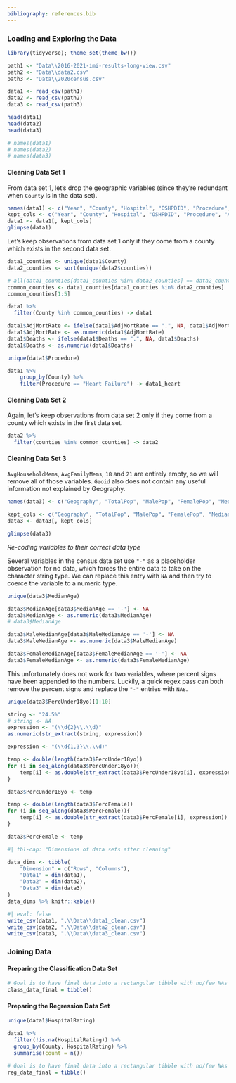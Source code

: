 ```yaml
---
bibliography: references.bib
---
```


### Loading and Exploring the Data
```r
library(tidyverse); theme_set(theme_bw())

path1 <- "Data\\2016-2021-imi-results-long-view.csv"
path2 <- "Data\\data2.csv"
path3 <- "Data\\2020census.csv"

data1 <- read_csv(path1)
data2 <- read_csv(path2)
data3 <- read_csv(path3)
```

```r
head(data1)
head(data2)
head(data3)
```

```r
# names(data1)
# names(data2)
# names(data3)
```


#### Cleaning Data Set 1

From data set 1, let's drop the geographic variables (since they're redundant when `County` is in the data set).

```r
names(data1) <- c("Year", "County", "Hospital", "OSHPDID", "Procedure", "AdjMortRate", "Deaths", "Cases", "HospitalRating", "Longitude", "Latitude")
kept_cols <- c("Year", "County", "Hospital", "OSHPDID", "Procedure", "AdjMortRate", "Deaths", "Cases", "HospitalRating")
data1 <- data1[, kept_cols]
glimpse(data1)
```

Let's keep observations from data set 1 only if they come from a county which exists in the second data set.
```r
data1_counties <- unique(data1$County)
data2_counties <- sort(unique(data2$counties))

# all(data1_counties[data1_counties %in% data2_counties] == data2_counties[data2_counties %in% data1_counties])
common_counties <- data1_counties[data1_counties %in% data2_counties]
common_counties[1:5]

data1 %>% 
  filter(County %in% common_counties) -> data1

data1$AdjMortRate <- ifelse(data1$AdjMortRate == ".", NA, data1$AdjMortRate)
data1$AdjMortRate <- as.numeric(data1$AdjMortRate)
data1$Deaths <- ifelse(data1$Deaths == ".", NA, data1$Deaths)
data1$Deaths <- as.numeric(data1$Deaths)

unique(data1$Procedure)
```

```r
data1 %>% 
	group_by(County) %>% 
	filter(Procedure == "Heart Failure") -> data1_heart
```


#### Cleaning Data Set 2

Again, let's keep observations from data set 2 only if they come from a county which exists in the first data set.
```r
data2 %>% 
  filter(counties %in% common_counties) -> data2
```


#### Cleaning Data Set 3

`AvgHouseholdMems`, `AvgFamilyMems`, `18` and `21` are entirely empty, so we will remove all of those variables. `Geoid` also does not contain any useful information not explained by Geography.

```r
names(data3) <- c("Geography", "TotalPop", "MalePop", "FemalePop", "MedianAge", "MaleMedianAge", "FemaleMedianAge", "AvgHouseholdMems", "AvgFamilyMems", "Under5yoPop", "Under18yoPop", "Pop21andOlder", "Pop55andOlder", "Pop60andOlder", "Pop65andOlder", "PercFemale", "PercUnder18yo", "18", "Geoid", "21")

kept_cols <- c("Geography", "TotalPop", "MalePop", "FemalePop", "MedianAge", "MaleMedianAge", "FemaleMedianAge", "Under5yoPop", "Under18yoPop", "Pop21andOlder", "Pop55andOlder", "Pop60andOlder", "Pop65andOlder", "PercFemale", "PercUnder18yo")
data3 <- data3[, kept_cols]

glimpse(data3)
```

*Re-coding variables to their correct data type*

Several variables in the census data set use `"-"` as a placeholder observation for no data, which forces the entire data to take on the character string type. We can replace this entry with `NA` and then try to coerce the variable to a numeric type.
```r
unique(data3$MedianAge)

data3$MedianAge[data3$MedianAge == '-'] <- NA
data3$MedianAge <- as.numeric(data3$MedianAge)
# data3$MedianAge

data3$MaleMedianAge[data3$MaleMedianAge == '-'] <- NA
data3$MaleMedianAge <- as.numeric(data3$MaleMedianAge)

data3$FemaleMedianAge[data3$FemaleMedianAge == '-'] <- NA
data3$FemaleMedianAge <- as.numeric(data3$FemaleMedianAge)
```


This unfortunately does not work for two variables, where percent signs have been appended to the numbers. Luckily, a quick regex pass can both remove the percent signs and replace the `"-"` entries with `NA`s.

```r
unique(data3$PercUnder18yo)[1:10]
```

```r
string <- "24.5%"
# string <- NA
expression <- "(\\d{2}\\.\\d)"
as.numeric(str_extract(string, expression))
```

```r
expression <- "(\\d{1,3}\\.\\d)"

temp <- double(length(data3$PercUnder18yo))
for (i in seq_along(data3$PercUnder18yo)){
	temp[i] <- as.double(str_extract(data3$PercUnder18yo[i], expression))
}

data3$PercUnder18yo <- temp

temp <- double(length(data3$PercFemale))
for (i in seq_along(data3$PercFemale)){
	temp[i] <- as.double(str_extract(data3$PercFemale[i], expression))
}

data3$PercFemale <- temp
```


```r
#| tbl-cap: "Dimensions of data sets after cleaning"

data_dims <- tibble(
	"Dimension" = c("Rows", "Columns"),
	"Data1" = dim(data1), 
	"Data2" = dim(data2), 
	"Data3" = dim(data3)
) 
data_dims %>% knitr::kable()
```

```r
#| eval: false
write_csv(data1, ".\\Data\\data1_clean.csv")
write_csv(data2, ".\\Data\\data2_clean.csv")
write_csv(data3, ".\\Data\\data3_clean.csv")
```


### Joining Data

#### Preparing the Classification Data Set

```r
# Goal is to have final data into a rectangular tibble with no/few NAs
class_data_final = tibble()
```


#### Preparing the Regression Data Set

```r
unique(data1$HospitalRating)
```

```r
data1 %>% 
  filter(!is.na(HospitalRating)) %>% 
  group_by(County, HospitalRating) %>% 
  summarise(count = n())
```


```r
# Goal is to have final data into a rectangular tibble with no/few NAs
reg_data_final = tibble()
```


